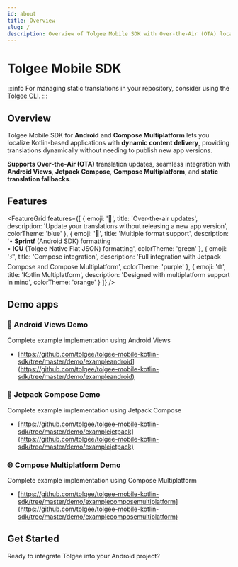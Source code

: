 ```yaml
---
id: about
title: Overview
slug: /
description: Overview of Tolgee Mobile SDK with Over‑the‑Air (OTA) localization updates for Android and Compose Multiplatform.
---
```



# Tolgee Mobile SDK

:::info
For managing static translations in your repository, consider using the [Tolgee CLI](/tolgee-cli/installation).
:::

## Overview

Tolgee Mobile SDK for **Android** and **Compose Multiplatform** lets you localize Kotlin-based applications with **dynamic content delivery**, providing translations dynamically without needing to publish new app versions.

**Supports Over‑the‑Air (OTA)** translation updates, seamless integration with **Android Views**, **Jetpack Compose**, **Compose Multiplatform**, and **static translation fallbacks**.

## Features

<FeatureGrid features={[
  {
    emoji: '🚀',
    title: 'Over-the-air updates',
    description: 'Update your translations without releasing a new app version',
    colorTheme: 'blue'
  },
  {
    emoji: '🔧',
    title: 'Multiple format support',
    description: '• <strong>Sprintf</strong> (Android SDK) formatting<br/>• <strong>ICU</strong> (Tolgee Native Flat JSON) formatting',
    colorTheme: 'green'
  },
  {
    emoji: '⚡',
    title: 'Compose integration',
    description: 'Full integration with Jetpack Compose and Compose Multiplatform',
    colorTheme: 'purple'
  },
  {
    emoji: '🌐',
    title: 'Kotlin Multiplatform',
    description: 'Designed with multiplatform support in mind',
    colorTheme: 'orange'
  }
]} />

## Demo apps

### 📱 Android Views Demo
Complete example implementation using Android Views
- [https://github.com/tolgee/tolgee-mobile-kotlin-sdk/tree/master/demo/exampleandroid](https://github.com/tolgee/tolgee-mobile-kotlin-sdk/tree/master/demo/exampleandroid)

### 🚀 Jetpack Compose Demo
Complete example implementation using Jetpack Compose
- [https://github.com/tolgee/tolgee-mobile-kotlin-sdk/tree/master/demo/examplejetpack](https://github.com/tolgee/tolgee-mobile-kotlin-sdk/tree/master/demo/examplejetpack)

### 🌐 Compose Multiplatform Demo
Complete example implementation using Compose Multiplatform
- [https://github.com/tolgee/tolgee-mobile-kotlin-sdk/tree/master/demo/examplecomposemultiplatform](https://github.com/tolgee/tolgee-mobile-kotlin-sdk/tree/master/demo/examplecomposemultiplatform)

## Get Started

Ready to integrate Tolgee into your Android project? 

<div className="grid grid-cols-1 gap-4 my-6">
  <SystemCard
    title="Get Started Guide"
    emoji="🚀"
    description="Complete step-by-step setup guide with installation, modules, and implementation choices"
    links={[
      { href: "/android-sdk/get-started", label: "Start Here", color: "blue" }
    ]}
  />
</div>
